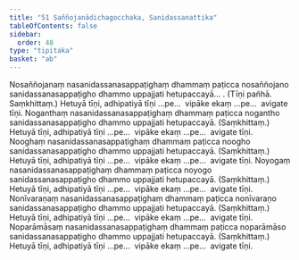 ```yaml
---
title: "51 Saññojanādichagocchaka, Sanidassanattika"
tableOfContents: false
sidebar:
  order: 48
type: "tipitaka"
basket: "ab"
---
```



<DynamicBreadcrumb />

<Division number="99">

<Paragraph number="266">
Nosaññojanaṃ nasanidassanasappaṭighaṃ dhammaṃ paṭicca nosaññojano sanidassanasappaṭigho dhammo uppajjati hetupaccayā… . (Tīṇi pañhā. Saṃkhittaṃ.) Hetuyā tīṇi, adhipatiyā tīṇi …pe…  vipāke ekaṃ …pe…  avigate tīṇi.
</Paragraph>

</Division>
<Division number="100">

<Paragraph number="267">
Noganthaṃ nasanidassanasappaṭighaṃ dhammaṃ paṭicca nogantho sanidassanasappaṭigho dhammo uppajjati hetupaccayā. (Saṃkhittaṃ.)
</Paragraph>

<Paragraph number="268">
Hetuyā tīṇi, adhipatiyā tīṇi …pe…  vipāke ekaṃ …pe…  avigate tīṇi.
</Paragraph>

</Division>
<Division number="101">

<Paragraph number="269">
Nooghaṃ nasanidassanasappaṭighaṃ dhammaṃ paṭicca noogho sanidassanasappaṭigho dhammo uppajjati hetupaccayā. (Saṃkhittaṃ.)
</Paragraph>

<Paragraph number="270">
Hetuyā tīṇi, adhipatiyā tīṇi …pe…  vipāke ekaṃ …pe…  avigate tīṇi.
</Paragraph>

</Division>
<Division number="102">

<Paragraph number="271">
Noyogaṃ nasanidassanasappaṭighaṃ dhammaṃ paṭicca noyogo sanidassanasappaṭigho dhammo uppajjati hetupaccayā. (Saṃkhittaṃ.)
</Paragraph>

<Paragraph number="272">
Hetuyā tīṇi, adhipatiyā tīṇi …pe…  vipāke ekaṃ …pe…  avigate tīṇi.
</Paragraph>

</Division>
<Division number="103">

<Paragraph number="273">
Nonīvaraṇaṃ nasanidassanasappaṭighaṃ dhammaṃ paṭicca nonīvaraṇo sanidassanasappaṭigho dhammo uppajjati hetupaccayā. (Saṃkhittaṃ.)
</Paragraph>

<Paragraph number="274">
Hetuyā tīṇi, adhipatiyā tīṇi …pe…  vipāke ekaṃ …pe…  avigate tīṇi.
</Paragraph>

</Division>
<Division number="104">

<Paragraph number="275">
Noparāmāsaṃ nasanidassanasappaṭighaṃ dhammaṃ paṭicca noparāmāso sanidassanasappaṭigho dhammo uppajjati hetupaccayā. (Saṃkhittaṃ.)
</Paragraph>

<Paragraph number="276">
Hetuyā tīṇi, adhipatiyā tīṇi …pe…  vipāke ekaṃ …pe…  avigate tīṇi.
</Paragraph>
</Division>